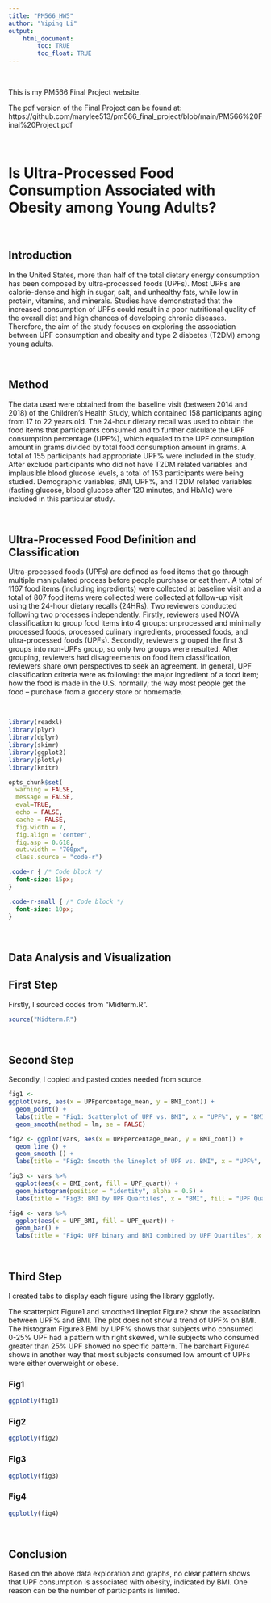 ```yaml
---
title: "PM566_HW5"
author: "Yiping Li"
output:
    html_document:
        toc: TRUE
        toc_float: TRUE
---
```


<br>

This is my PM566 Final Project website.

The pdf version of the Final Project can be found at: https://github.com/marylee513/pm566_final_project/blob/main/PM566%20Final%20Project.pdf

<br>

# Is Ultra-Processed Food Consumption Associated with Obesity among Young Adults? 

<br>

## Introduction 
In the United States, more than half of the total dietary energy consumption has been composed by ultra-processed foods (UPFs). Most UPFs are calorie-dense and high in sugar, salt, and unhealthy fats, while low in protein, vitamins, and minerals. Studies have demonstrated that the increased consumption of UPFs could result in a poor nutritional quality of the overall diet and high chances of developing chronic diseases. Therefore, the aim of the study focuses on exploring the association between UPF consumption and  obesity and type 2 diabetes (T2DM) among young adults. 

<br>

## Method 
The data used were obtained from the baseline visit (between 2014 and 2018) of the Children's Health Study, which contained 158 participants aging from 17 to 22 years old. The 24-hour dietary recall was used to obtain the food items that participants consumed and to further calculate the UPF consumption percentage (UPF%), which equaled to the UPF consumption amount in grams divided by total food consumption amount in grams. A total of 155 participants had appropriate UPF% were included in the study. After exclude participants who did not have T2DM related variables and implausible blood glucose levels, a total of 153 participants were being studied. 
Demographic variables, BMI, UPF%, and T2DM related variables (fasting glucose, blood glucose after 120 minutes, and HbA1c) were included in this particular study. 

<br>

## Ultra-Processed Food Definition and Classification
Ultra-processed foods (UPFs) are defined as food items that go through multiple manipulated process before people purchase or eat them. A total of 1167 food items (including ingredients) were collected at baseline visit and a total of 807 food items were collected were collected at follow-up visit using the 24-hour dietary recalls (24HRs). Two reviewers conducted following two processes independently. Firstly, reviewers used NOVA classification to group food items into 4 groups: unprocessed and minimally processed foods, processed culinary ingredients, processed foods, and ultra-processed foods (UPFs). Secondly, reviewers grouped the first 3 groups into non-UPFs group, so only two groups were resulted. After grouping, reviewers had disagreements on food item classification, reviewers share own perspectives to seek an agreement. In general, UPF classification criteria were as following: the major ingredient of a food item; how the food is made in the U.S. normally; the way most people get the food – purchase from a grocery store or homemade. 

<br>
```r
library(readxl)
library(plyr)
library(dplyr)
library(skimr)
library(ggplot2)
library(plotly)
library(knitr)

opts_chunk$set(
  warning = FALSE,
  message = FALSE,
  eval=TRUE,
  echo = FALSE,
  cache = FALSE,
  fig.width = 7, 
  fig.align = 'center',
  fig.asp = 0.618,
  out.width = "700px",
  class.source = "code-r")
```

```css
.code-r { /* Code block */
  font-size: 15px;
}

.code-r-small { /* Code block */
  font-size: 10px;
}
```
<br>

## Data Analysis and Visualization
## First Step

Firstly, I sourced codes from "Midterm.R".

```r
source("Midterm.R")
```

<br>

## Second Step

Secondly, I copied and pasted codes needed from source.

```r
fig1 <- 
ggplot(vars, aes(x = UPFpercentage_mean, y = BMI_cont)) + 
  geom_point() +
  labs(title = "Fig1: Scatterplot of UPF vs. BMI", x = "UPF%", y = "BMI") +
  geom_smooth(method = lm, se = FALSE)

fig2 <- ggplot(vars, aes(x = UPFpercentage_mean, y = BMI_cont)) + 
  geom_line () +
  geom_smooth () +
  labs(title = "Fig2: Smooth the lineplot of UPF vs. BMI", x = "UPF%", y = "BMI") 

fig3 <- vars %>%
  ggplot(aes(x = BMI_cont, fill = UPF_quart)) +
  geom_histogram(position = "identity", alpha = 0.5) +
  labs(title = "Fig3: BMI by UPF Quartiles", x = "BMI", fill = "UPF Quartile")

fig4 <- vars %>%
  ggplot(aes(x = UPF_BMI, fill = UPF_quart)) +
  geom_bar() +
  labs(title = "Fig4: UPF binary and BMI combined by UPF Quartiles", x = "UPF_BMI", fill = "UPF Quartile")
```

<br>

## Third Step {.tabset}

I created tabs to display each figure using the library ggplotly.

The scatterplot Figure1 and smoothed lineplot Figure2 show the association between UPF% and BMI. The plot does not show a trend of UPF% on BMI. 
The histogram Figure3 BMI by UPF% shows that subjects who consumed 0-25% UPF had a pattern with right skewed, while subjects who consumed greater than 25% UPF showed no specific pattern. 
The barchart Figure4 shows in another way that most subjects consumed low amount of UPFs were either overweight or obese. 

### Fig1
```r
ggplotly(fig1)
```

### Fig2
```r
ggplotly(fig2)
```

### Fig3
```r
ggplotly(fig3)
```

### Fig4
```r
ggplotly(fig4)
```

<br>

## Conclusion
Based on the above data exploration and graphs, no clear pattern shows that UPF consumption is associated with obesity, indicated by BMI. One reason can be the number of participants is limited. 
